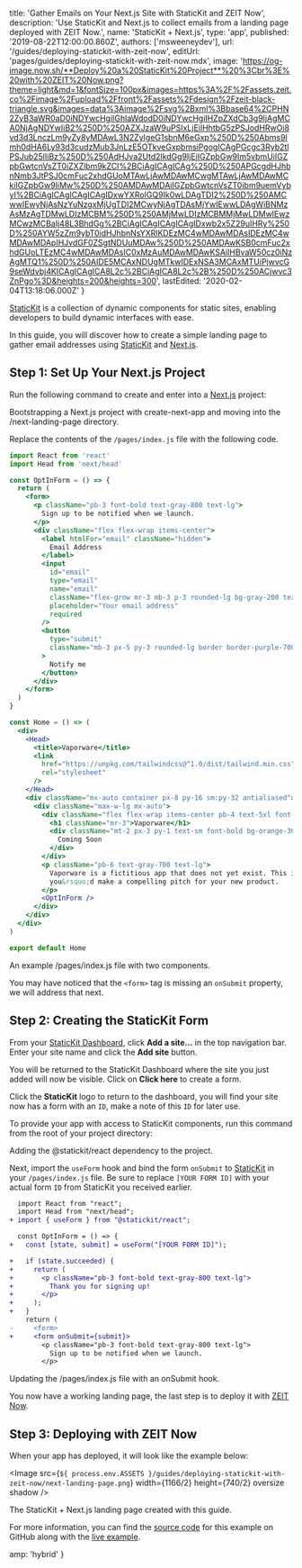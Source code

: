 
  title: 'Gather Emails on Your Next.js Site with StaticKit and ZEIT Now',
  description:
    'Use StaticKit and Next.js to collect emails from a landing page deployed with ZEIT Now.',
  name: 'StaticKit + Next.js',
  type: 'app',
  published: '2019-08-22T12:00:00.860Z',
  authors: ['msweeneydev'],
  url: '/guides/deploying-statickit-with-zeit-now',
  editUrl: 'pages/guides/deploying-statickit-with-zeit-now.mdx',
  image:
    'https://og-image.now.sh/**Deploy%20a%20StaticKit%20Project**%20%3Cbr%3E%20with%20ZEIT%20Now.png?theme=light&md=1&fontSize=100px&images=https%3A%2F%2Fassets.zeit.co%2Fimage%2Fupload%2Ffront%2Fassets%2Fdesign%2Fzeit-black-triangle.svg&images=data%3Aimage%2Fsvg%2Bxml%3Bbase64%2CPHN2ZyB3aWR0aD0iNDYwcHgiIGhlaWdodD0iNDYwcHgiIHZpZXdCb3g9IjAgMCA0NjAgNDYwIiB2%250D%250AZXJzaW9uPSIxLjEiIHhtbG5zPSJodHRwOi8vd3d3LnczLm9yZy8yMDAwL3N2ZyIgeG1sbnM6eGxp%250D%250Abms9Imh0dHA6Ly93d3cudzMub3JnLzE5OTkveGxpbmsiPgogICAgPGcgc3Ryb2tlPSJub25lIiBz%250D%250AdHJva2Utd2lkdGg9IjEiIGZpbGw9Im5vbmUiIGZpbGwtcnVsZT0iZXZlbm9kZCI%2BCiAgICAgICAg%250D%250APGcgdHJhbnNmb3JtPSJ0cmFuc2xhdGUoMTAwLjAwMDAwMCwgMTAwLjAwMDAwMCkiIGZpbGw9IiMw%250D%250AMDAwMDAiIGZpbGwtcnVsZT0ibm9uemVybyI%2BCiAgICAgICAgICAgIDxwYXRoIGQ9Ik0wLDAgTDI2%250D%250AMCwwIEwyNjAsNzYuNzgxMjUgTDI2MCwyNjAgTDAsMjYwIEwwLDAgWiBNMzAsMzAgTDMwLDIzMCBM%250D%250AMjMwLDIzMCBMMjMwLDMwIEwzMCwzMCBaIj48L3BhdGg%2BCiAgICAgICAgICAgIDxwb2x5Z29uIHRy%250D%250AYW5zZm9ybT0idHJhbnNsYXRlKDEzMC4wMDAwMDAsIDEzMC4wMDAwMDApIHJvdGF0ZSgtNDUuMDAw%250D%250AMDAwKSB0cmFuc2xhdGUoLTEzMC4wMDAwMDAsIC0xMzAuMDAwMDAwKSAiIHBvaW50cz0iNzAgMTQ1%250D%250AIDE5MCAxNDUgMTkwIDExNSA3MCAxMTUiPjwvcG9seWdvbj4KICAgICAgICA8L2c%2BCiAgICA8L2c%2B%250D%250ACjwvc3ZnPgo%3D&heights=200&heights=300',
  lastEdited: '2020-02-04T13:18:06.000Z'
}

[StaticKit](https://statickit.com/) is a collection of dynamic components for static sites, enabling developers to build dynamic interfaces with ease.

In this guide, you will discover how to create a simple landing page to gather email addresses using [StaticKit](https://statickit.com/) and [Next.js](https://nextjs.org/).

## Step 1: Set Up Your Next.js Project

Run the following command to create and enter into a [Next.js](https://nextjs.org/) project:

<Snippet dark text="npm init next-app next-landing-page && cd next-landing-page" />
<Caption>Bootstrapping a Next.js project with <InlineCode>create-next-app</InlineCode> and moving into the <InlineCode>/next-landing-page</InlineCode> directory.</Caption>

Replace the contents of the `/pages/index.js` file with the following code.

```jsx
import React from 'react'
import Head from 'next/head'

const OptInForm = () => {
  return (
    <form>
      <p className="pb-3 font-bold text-gray-800 text-lg">
        Sign up to be notified when we launch.
      </p>
      <div className="flex flex-wrap items-center">
        <label htmlFor="email" className="hidden">
          Email Address
        </label>
        <input
          id="email"
          type="email"
          name="email"
          className="flex-grow mr-3 mb-3 p-3 rounded-lg bg-gray-200 text-gray-700 text-lg border border-gray-200 focus:outline-none focus:border-gray-500 focus:bg-white"
          placeholder="Your email address"
          required
        />
        <button
          type="submit"
          className="mb-3 px-5 py-3 rounded-lg border border-purple-700 bg-purple-700 text-lg font-bold text-white"
        >
          Notify me
        </button>
      </div>
    </form>
  )
}

const Home = () => (
  <div>
    <Head>
      <title>Vaporware</title>
      <link
        href="https://unpkg.com/tailwindcss@^1.0/dist/tailwind.min.css"
        rel="stylesheet"
      />
    </Head>
    <div className="mx-auto container px-8 py-16 sm:py-32 antialiased">
      <div className="max-w-lg mx-auto">
        <div className="flex flex-wrap items-center pb-4 text-5xl font-bold text-gray-800">
          <h1 className="mr-3">Vaporware</h1>
          <div className="mt-2 px-3 py-1 text-sm font-bold bg-orange-300 text-orange-800 rounded-full">
            Coming Soon
          </div>
        </div>
        <p className="pb-6 text-gray-700 text-lg">
          Vaporware is a fictitious app that does not yet exist. This is where
          you&rsquo;d make a compelling pitch for your new product.
        </p>
        <OptInForm />
      </div>
    </div>
  </div>
)

export default Home
```

<Caption>
  An example <InlineCode>/pages/index.js</InlineCode> file with two components.
</Caption>

You may have noticed that the `<form>` tag is missing an `onSubmit` property, we will address that next.

## Step 2: Creating the StaticKit Form

From your [StaticKit Dashboard](https://app.statickit.com/), click **Add a site...** in the top navigation bar. Enter your site name and click the **Add site** button.

You will be returned to the StaticKit Dashboard where the site you just added will now be visible. Click on **Click here** to create a form.

Click the **StaticKit** logo to return to the dashboard, you will find your site now has a form with an `ID`, make a note of this `ID` for later use.

To provide your app with access to StaticKit components, run this command from the root of your project directory:

<Snippet dark text="npm install @statickit/react" />
<Caption>Adding the <InlineCode>@statickit/react</InlineCode> dependency to the project.</Caption>

Next, import the `useForm` hook and bind the form `onSubmit` to [StaticKit](https://statickit.com/) in your `/pages/index.js` file. Be sure to replace `[YOUR FORM ID]` with your actual form `ID` from StaticKit you received earlier.

```diff
  import React from "react";
  import Head from "next/head";
+ import { useForm } from "@statickit/react";

  const OptInForm = () => {
+   const [state, submit] = useForm("[YOUR FORM ID]");

+   if (state.succeeded) {
+     return (
+       <p className="pb-3 font-bold text-gray-800 text-lg">
+         Thank you for signing up!
+       </p>
+     );
+   }
    return (
-     <form>
+     <form onSubmit={submit}>
        <p className="pb-3 font-bold text-gray-800 text-lg">
          Sign up to be notified when we launch.
        </p>
```

<Caption>
  Updating the <InlineCode>/pages/index.js</InlineCode> file with an onSubmit
  hook.
</Caption>

You now have a working landing page, the last step is to deploy it with [ZEIT Now](/).

## Step 3: Deploying with ZEIT Now

<DeploySection meta={meta} />

When your app has deployed, it will look like the example below:

<Image
  src={`${
    process.env.ASSETS
  }/guides/deploying-statickit-with-zeit-now/next-landing-page.png`}
  width={1166/2}
  height={740/2}
  oversize
  shadow
/>
<Caption>
  The StaticKit + Next.js landing page created with this guide.
</Caption>

For more information, you can find the [source code](https://github.com/levelhq/statickit-examples/tree/master/next-landing-page) for this example on GitHub along with the [live example](https://next-landing-page.now-examples.now.sh/).


  amp: 'hybrid'
}
